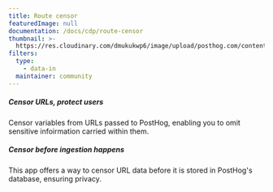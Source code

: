 ```yaml
---
title: Route censor
featuredImage: null
documentation: /docs/cdp/route-censor
thumbnail: >-
  https://res.cloudinary.com/dmukukwp6/image/upload/posthog.com/contents/cdp/thumbnails/censor-app.png
filters:
  type:
    - data-in
  maintainer: community
---
```


<Section
    divider={false}
    title="Accept a list of React Router routes, and censor variables from those routes."
    size="full"
    cols={2}
>
    <div>
        <h5>Censor URLs, protect users</h5>
        <p>Censor variables from URLs passed to PostHog, enabling you to omit sensitive infoirmation carried within them.</p>
    </div>
    <div>
        <h5>Censor before ingestion happens</h5>
        <p>This app offers a way to censor URL data before it is stored in PostHog's database, ensuring privacy.</p>
    </div>
</Section>

<TutorialsSlider topic="route-censor" />

<Documentation />
